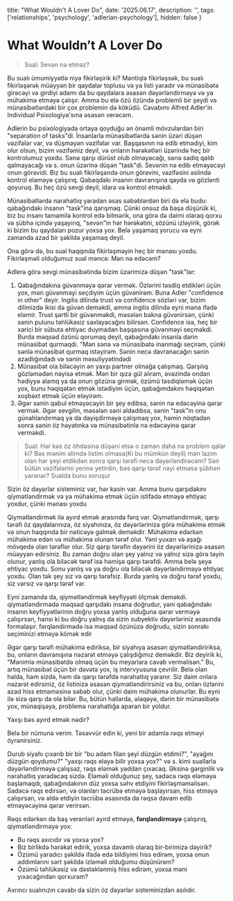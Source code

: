   title: "What Wouldn't A Lover Do",
  date: '2025.06.17',
  description: '',
  tags: ['relationships', 'psychology', 'adlerian-psychology'],
  hidden: false
}

# What Wouldn’t A Lover Do

> Sual: Sevən nə etməz?

Bu sualı ümumiyyətlə niyə fikirləşirik ki? Məntiqlə fikirləşsək, bu sualı fikirləşərək müəyyən bir qaydalar toplusu və ya listi yaradır və münasibətə girəcəyi və girdiyi adamı da bu qaydalara əsasən dəyərləndirməyə və ya mühakimə etməyə çalışır. Amma bu elə özü özündə problemli bir şeydi və münasibətlərdəki bir çox problemin də köküdü. Cavabımı Alfred Adler'in Individual Psixologiya'sına əsasən verəcəm.

Adlerin bu psixologiyada ortaya qoyduğu ən önəmli mövzulardan biri "separation of tasks"di. İnsanlarla münasibətlərdə sənin üzəri düşən vəzifələr var, və düşməyən vəzifələr var. Başqasının nə edib etmədiyi, kim olur olsun, bizim vəzifəmiz deyil, və onların hərəkətləri üzərində heç bir kontrolumuz yoxdu. Sənə qarşı dürüst olub olmayacağı, sənə sadiq qalıb qalmayacağı və s. onun üzərinə düşən "task"di. Sevənin nə edib etməyəcəyi onun görəvidi. Biz bu sualı fikirləşəndə onun görəvini, vəzifəsini əslində kontrol eləməyə çalışırıq. Qabaqdakı insanın davranışına qayda və gözlənti qoyuruq. Bu heç özü sevgi deyil, idarə və kontrol etməkdi. 

Münasibətlərdə narahatlıq yaradan əsas səbəblərdən biri də elə budu: qabağındakı insanın "task"ina qarışmaq. Çünki onsuz da başa düşürük ki, biz bu insanı tamamilə kontrol edə bilmərik, ona görə də daimi olaraq qorxu və şübhə içində yaşayırıq, "sevən"in hər hərəkətini, sözünü izləyirik, görək ki bizim bu qaydaları pozur yoxsa yox. Belə yaşamaq yorucu və eyni zamanda azad bir şəkildə yaşamaq deyil. 

Ona görə də, bu sual haqqında fikirləşməyin heç bir mənası yoxdu. Fikirləşməli olduğumuz sual məncə: Mən nə edəcəm? 

Adlerə görə sevgi münasibətində bizim üzərimizə düşən "task"lar:
1. Qabağındakına güvənməyə qərar vermək. Özlərini təsdiq etdikləri üçün yox, mən güvənməyi seçdiyim üçün güvənirəm. Buna Adler "confidence in other" deyir. Ingilis dilində trust və confidence sözləri var, bizim dilimizdə ikisi də güvən deməkdi, amma ingilis dilində eyni məna ifadə eləmir. Trust şərtli bir güvənməkdi, məsələn bakna güvənirsən, çünki sənin pulunu təhlükəsiz saxlayacağını bilirsən. Confidence isə, heç bir xarici bir sübuta ehtiyac duymadan başqasına güvənməyi seçməkdi. Burda məqsəd özünü qorumaq deyil, qabağındakı insanla dərin münasibət qurmaqdı. "Mən sənə və münasibətə inanmağı seçirəm, çünki sənlə münasibət qurmaq istəyirəm. Sənin necə davranacağın sənin azadlığındadı və sənin məsuliyyətindədi
2. Münasibət ola biləcəyin ən yaxşı partner olmağa çalışmaq. Qarşılıq gözləmədən nəyisə etmək. Mən bir qıza gül alıram, əvəzində ondan hədiyyə alamq ya da onun gözünə girmək, özümü təsdiqləmək üçün yox, bunu həqiqətən etmək istədiyim üçün, qabağımdakını həqiqətən xoşbəxt etmək üçün eləyirəm. 
3. Əgər sənin qəbul etməyəcəyin bir şey edibsə, sənin nə edəcəyinə qərar vermək. Əgər sevgilin, məsələn səni aldadıbsa, sənin "task"in onu günahlandırmaq ya da dəyişdirməyə çalışmaq yox, həmin nöqtədən sonra sənin öz həyatınka və münasibətinlə nə edəcəyinə qərar verməkdi.

> Sual: Hər kəs öz öhdəsinə düşəni etsə o zaman daha nə problem qalar ki? Bəs mənim əlimdə listim olmasa(Ki bu mümkün deyil) mən lazım olan hər şeyi etdikdən sonra qarşı tərəfi necə dəyərləndirəcəm? Sən bütün vəzifələrini yerinə yetirdin, bəs qarşı tərəf nəyi etməsə şübhən yaranar? Sualda bunu soruşur

Sizin öz dəyərlər sisteminiz var, hər kəsin var. Amma bunu qarşıdakını qiymətləndirmək və ya mühakimə etmək üçün istifadə etməyə ehtiyac yoxdur, çünki mənası yoxdu

Qiymətləndirmək ilə ayırd etmək arasında fərq var. Qiymətləndirmək, qarşı tərəfi öz qaydalarınıza, öz siyahınıza, öz dəyərlərinizə görə mühakimə etmək və onun haqqında bir nəticəyə gəlmək deməkdir. Mühakimə edərkən mühakimə edən və mühakimə olunan tərəf olur. Yəni yuxarı və aşağı mövqedə olan tərəflər olur. Siz qarşı tərəfin dəyərini öz dəyərlərinizə əsasən müəyyən edirsiniz. Bu zaman doğru olan şey yalnız və yalnız sizə görə təyin olunur, yanlış ola biləcək tərəf isə həmişə qarşı tərəfdi. Amma belə şeyə ehtiyac yoxdu. Sonu yanlış və ya doğru ola biləcək dəyərləndirməyə ehtiyac yoxdu. Olan tək şey siz və qarşı tərəfsiz. Burda yanlış və doğru tərəf yoxdu, siz varsız və qarşı tərəf var.

Eyni zamanda da, qiymətləndirmək keyfiyyəti ölçmək deməkdi. qiymətləndirmədə məqsəd qarşıdakı insana doğrudur, yəni qabağındakı insanın keyfiyyətlərinin doğru yoxsa yanlış olduğuna qərar verməyə çalışırsan, hansı ki bu doğru yalnış da sizin subyektiv dəyərləriniz əsasında formalaşır. fərqləndirmədə isə məqsəd özünüzə doğrudu, sizin sonrakı seçiminizi etməyə kömək edir

Əgər qarşı tərəfi mühakimə ediriksə, bir siyahıya əsasən qiymətləndiririksə, bu, onların davranışına nəzarət etməyə çalışdığımız deməkdir. Biz deyirik ki, "Mənimlə münasibətdə olmaq üçün bu meyarlara cavab verməlisən." Bu, artıq münasibət üçün bir dəvətə yox, iş intervyusuna çevrilir. Belə olan halda, həm sizdə, həm də qarşı tərəfdə narahatlıq yaranır. Siz daim onlara nəzarət edirsiniz, öz listinizə əsasən qiymətləndirirsiniz və bu, onları özlərini azad hiss etməməsinə səbəb olur, çünki daim mühakimə olunurlar. Bu eyni ilə sizə qarşı da ola bilər. Bu, bütün hallarda, əlaqəyə, dərin bir münasibətə yox, münaqişəyə, problemə narahatlığa aparan bir yoldur.

Yaxşı bəs ayırd etmək nədir?

Belə bir nümunə verim. Təsəvvür edin ki, yeni bir adamla rəqs etməyi öyrənirsiniz.

Durub siyahı çıxarıb bir bir "bu adam filan şeyi düzgün etdimi?", "ayağını düzgün qoydumu?" "yaxşı rəqs eləyə bilir yoxsa yox?" və s. kimi suallarla dəyərləndirməyə çalışsaz, rəqs eləmək yaddan çıxacaq. Əksinə gərginlik və narahatlıq yaradacaq sizdə. Eləməli olduğunuz şey, sadəcə rəqs eləməyə başlamaqdı, qabağındakının düz yoxsa səhv etdiyini fikirləşməməlisən. Sadəcə rəqs edirsən, və olanları təcrübə etməyə başlayırsan, hiss etməyə çalışırsan, və əldə etdiyin təcrübə əsasında da rəqsə davam edib etməyəcəyinə qərar verirsən. 

Rəqs edərkən də baş verənləri ayırd etməyə, **fərqləndirməyə** çalışırıq, qiymətləndirməyə yox:

- Bu rəqs axıcıdır və yoxsa yox?
- Biz birlikdə hərəkət edirik, yoxsa davamlı olaraq bir-birimizə dəyirik?
- Özümü yaradıcı şəkildə ifadə edə bildiyimi hiss edirəm, yoxsa onun addımlarını sərt şəkildə izləməli olduğumu düşünürəm?
- Özümü təhlükəsiz və dəstəklənmiş hiss edirəm, yoxsa məni yıxacağından qorxuram?

Axrıncı sualınızın cavabı da sizin öz dəyərlər sisteminizdən asılıdır.

